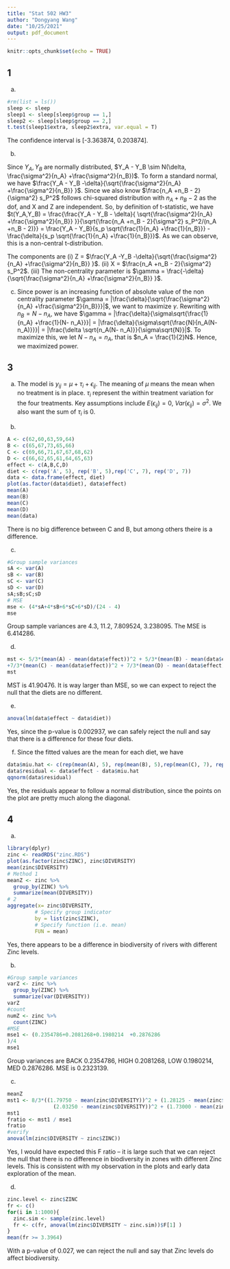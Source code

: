 ```yaml
---
title: "Stat 502 HW3"
author: "Dongyang Wang"
date: "10/25/2021"
output: pdf_document
---
```


```r
knitr::opts_chunk$set(echo = TRUE)
```

## 1

(a)
```r
#rm(list = ls())
sleep <- sleep
sleep1 <- sleep[sleep$group == 1,]
sleep2 <- sleep[sleep$group == 2,]
t.test(sleep1$extra, sleep2$extra, var.equal = T)
```
The confidence interval is [-3.363874, 0.203874].

(b)

Since $Y_A, Y_B$ are normally distributed, $Y_A -  Y_B \sim N(\delta, \frac{\sigma^2}{n_A} +\frac{\sigma^2}{n_B})$. To form a standard normal, we have $\frac{Y_A -  Y_B -\delta}{\sqrt{\frac{\sigma^2}{n_A} +\frac{\sigma^2}{n_B}} }$. Since we also know $\frac{n_A +n_B - 2}{\sigma^2} s_P^2$ follows chi-squared distribution with $n_A +n_B - 2$ as the dof, and X and Z are independent. So, by definition of t-statistic, we have $t(Y_A,Y_B) = \frac{\frac{Y_A -  Y_B - \delta}{ \sqrt{\frac{\sigma^2}{n_A} +\frac{\sigma^2}{n_B}} }}{\sqrt{\frac{n_A +n_B - 2}{\sigma^2} s_P^2/(n_A +n_B - 2)}} = \frac{Y_A -  Y_B}{s_p \sqrt{\frac{1}{n_A} +\frac{1}{n_B}}} - \frac{\delta}{s_p \sqrt{\frac{1}{n_A} +\frac{1}{n_B}}}$. As we can observe, this is a non-central t-distribution.

The components are
(i)     Z = $\frac{Y_A -Y_B -\delta}{\sqrt{\frac{\sigma^2}{n_A} +\frac{\sigma^2}{n_B}} }$.
(ii)    X = $\frac{n_A +n_B - 2}{\sigma^2} s_P^2$.
(iii)   The non-centrality parameter is $\gamma = \frac{-\delta}{\sqrt{\frac{\sigma^2}{n_A} +\frac{\sigma^2}{n_B}} }$.

(c) Since power is an increasing function of absolute value of the non centrality parameter $\gamma = |\frac{\delta}{\sqrt{\frac{\sigma^2}{n_A} +\frac{\sigma^2}{n_B}}}|$, we want to maximize $\gamma$. Rewriting with $n_B = N - n_A$, we have $\gamma = |\frac{\delta}{\sigma\sqrt{\frac{1}{n_A} +\frac{1}{N- n_A}}}| = |\frac{\delta}{\sigma\sqrt{\frac{N}{n_A(N- n_A)}}}| = |\frac{\delta \sqrt{n_A(N- n_A)}}{\sigma\sqrt{N}}|$. To maximize this, we let $N-n_A = n_A$, that is $n_A = \frac{1}{2}N$. Hence, we maximized power.

## 3

(a) The model is $y_{ij} = \mu + \tau_{i} + \epsilon_{ij}$. The meaning of $\mu$ means the mean when no treatment is in place. $\tau_{i}$ represent the within treatment variation for the four treatments. Key assumptions include $E(\epsilon_{ij}) = 0$, $Var(\epsilon_{ij}) = \sigma^2$. We also want the sum of $\tau_{i}$ is 0.

(b)
```r
A <- c(62,60,63,59,64)
B <- c(65,67,73,65,66)
C <- c(69,66,71,67,67,68,62)
D <- c(66,62,65,61,64,65,63)
effect <- c(A,B,C,D)
diet <- c(rep('A', 5), rep('B', 5),rep('C', 7), rep('D', 7))
data <- data.frame(effect, diet)
plot(as.factor(data$diet), data$effect)
mean(A)
mean(B)
mean(C)
mean(D)
mean(data)
```
There is no big difference between C and B, but among others theire is a difference.

(c)
```r
#Group sample variances
sA <- var(A)
sB <- var(B)
sC <- var(C)
sD <- var(D)
sA;sB;sC;sD
# MSE
mse <- (4*sA+4*sB+6*sC+6*sD)/(24 - 4)
mse
```
Group sample variances are 4.3, 11.2, 7.809524, 3.238095. The MSE is 6.414286.

(d)
```r
mst <- 5/3*(mean(A) - mean(data$effect))^2 + 5/3*(mean(B) - mean(data$effect))^2
+7/3*(mean(C) - mean(data$effect))^2 + 7/3*(mean(D) - mean(data$effect))^2 
mst
```
MST is 41.90476. It is way larger than MSE, so we can expect to reject the null that the diets are no different.

(e)
```r
anova(lm(data$effect ~ data$diet))
```
Yes, since the p-value is 0.002937, we can safely reject the null and say that there is a difference for these four diets.

(f)
Since the fitted values are the mean for each diet, we have
```r
data$miu.hat <- c(rep(mean(A), 5), rep(mean(B), 5),rep(mean(C), 7), rep(mean(D), 7))
data$residual <- data$effect - data$miu.hat
qqnorm(data$residual)
```
Yes, the residuals appear to follow a normal distribution, since the points on the plot are pretty much along the diagonal. 

## 4

(a)
```r
library(dplyr)
zinc <- readRDS("zinc.RDS")
plot(as.factor(zinc$ZINC), zinc$DIVERSITY)
mean(zinc$DIVERSITY)
# Method 1
meanZ <- zinc %>%
  group_by(ZINC) %>%
  summarize(mean(DIVERSITY))
# 2
aggregate(x= zinc$DIVERSITY,     
         # Specify group indicator
         by = list(zinc$ZINC),      
         # Specify function (i.e. mean)
         FUN = mean)
```
Yes, there appears to be a difference in biodiversity of rivers with different Zinc levels.

(b)
```r
#Group sample variances
varZ <- zinc %>%
  group_by(ZINC) %>%
  summarize(var(DIVERSITY))
varZ
#count
numZ <- zinc %>%
  count(ZINC)
#MSE
mse1 <- (0.2354786+0.2081268+0.1980214	+0.2876286			
)/4
mse1
```
Group variances are BACK 0.2354786, HIGH	0.2081268, LOW	0.1980214, MED	0.2876286. MSE is 0.2323139.

(c)
```r
meanZ
mst1 <- 8/3*((1.79750 - mean(zinc$DIVERSITY))^2 + (1.28125 - mean(zinc$DIVERSITY))^2 + 
               (2.03250 - mean(zinc$DIVERSITY))^2 + (1.73000 - mean(zinc$DIVERSITY))^2 )
mst1
fratio <- mst1 / mse1
fratio
#verify
anova(lm(zinc$DIVERSITY ~ zinc$ZINC))
```
Yes, I would have expected this F ratio -- it is large such that we can reject the null that there is no difference in biodiversity in zones with different Zinc levels. This is consistent with my observation in the plots and early data exploration of the mean.

(d)

```r
zinc.level <- zinc$ZINC
fr <- c()
for(i in 1:1000){
  zinc.sim <- sample(zinc.level)
  fr <- c(fr, anova(lm(zinc$DIVERSITY ~ zinc.sim))$F[1] )
}
mean(fr >= 3.3964)
```
With a p-value of 0.027, we can reject the null and say that Zinc levels do affect biodiversity.
